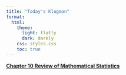 ```yaml
---
title: "Today's Klugman"
format:
  html:
    theme:
      light: flatly
      dark: darkly
    css: styles.css
    toc: true
---
```


[**Chapter 10 Review of Mathematical Statistics**](./chapter/chapter10/ch10.qmd)